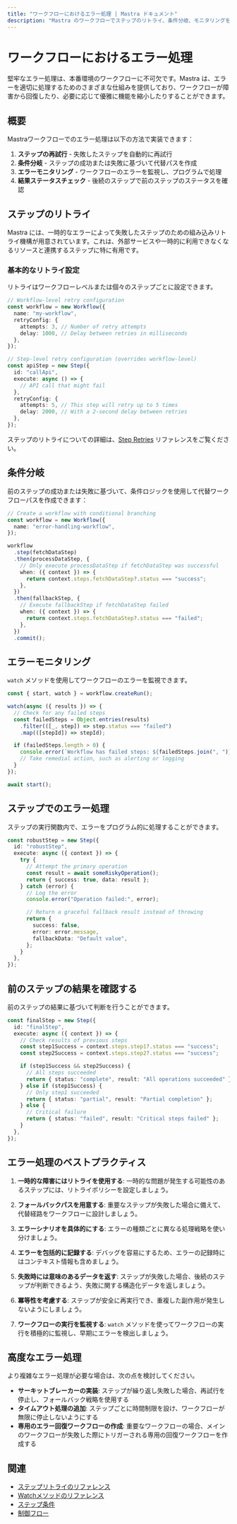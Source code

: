 ```yaml
---
title: "ワークフローにおけるエラー処理 | Mastra ドキュメント"
description: "Mastra のワークフローでステップのリトライ、条件分岐、モニタリングを使ったエラー処理方法を学びます。"
---
```


# ワークフローにおけるエラー処理

堅牢なエラー処理は、本番環境のワークフローに不可欠です。Mastra は、エラーを適切に処理するためのさまざまな仕組みを提供しており、ワークフローが障害から回復したり、必要に応じて優雅に機能を縮小したりすることができます。

## 概要

Mastraワークフローでのエラー処理は以下の方法で実装できます：

1. **ステップの再試行** - 失敗したステップを自動的に再試行
2. **条件分岐** - ステップの成功または失敗に基づいて代替パスを作成
3. **エラーモニタリング** - ワークフローのエラーを監視し、プログラムで処理
4. **結果ステータスチェック** - 後続のステップで前のステップのステータスを確認

## ステップのリトライ

Mastra には、一時的なエラーによって失敗したステップのための組み込みリトライ機構が用意されています。これは、外部サービスや一時的に利用できなくなるリソースと連携するステップに特に有用です。

### 基本的なリトライ設定

リトライはワークフローレベルまたは個々のステップごとに設定できます。

```typescript
// Workflow-level retry configuration
const workflow = new Workflow({
  name: "my-workflow",
  retryConfig: {
    attempts: 3, // Number of retry attempts
    delay: 1000, // Delay between retries in milliseconds
  },
});

// Step-level retry configuration (overrides workflow-level)
const apiStep = new Step({
  id: "callApi",
  execute: async () => {
    // API call that might fail
  },
  retryConfig: {
    attempts: 5, // This step will retry up to 5 times
    delay: 2000, // With a 2-second delay between retries
  },
});
```

ステップのリトライについての詳細は、[Step Retries](../../reference/workflows/step-retries.mdx) リファレンスをご覧ください。

## 条件分岐

前のステップの成功または失敗に基づいて、条件ロジックを使用して代替ワークフローパスを作成できます：

```typescript
// Create a workflow with conditional branching
const workflow = new Workflow({
  name: "error-handling-workflow",
});

workflow
  .step(fetchDataStep)
  .then(processDataStep, {
    // Only execute processDataStep if fetchDataStep was successful
    when: ({ context }) => {
      return context.steps.fetchDataStep?.status === "success";
    },
  })
  .then(fallbackStep, {
    // Execute fallbackStep if fetchDataStep failed
    when: ({ context }) => {
      return context.steps.fetchDataStep?.status === "failed";
    },
  })
  .commit();
```

## エラーモニタリング

`watch` メソッドを使用してワークフローのエラーを監視できます。

```typescript
const { start, watch } = workflow.createRun();

watch(async ({ results }) => {
  // Check for any failed steps
  const failedSteps = Object.entries(results)
    .filter(([_, step]) => step.status === "failed")
    .map(([stepId]) => stepId);

  if (failedSteps.length > 0) {
    console.error(`Workflow has failed steps: ${failedSteps.join(", ")}`);
    // Take remedial action, such as alerting or logging
  }
});

await start();
```

## ステップでのエラー処理

ステップの実行関数内で、エラーをプログラム的に処理することができます。

```typescript
const robustStep = new Step({
  id: "robustStep",
  execute: async ({ context }) => {
    try {
      // Attempt the primary operation
      const result = await someRiskyOperation();
      return { success: true, data: result };
    } catch (error) {
      // Log the error
      console.error("Operation failed:", error);

      // Return a graceful fallback result instead of throwing
      return {
        success: false,
        error: error.message,
        fallbackData: "Default value",
      };
    }
  },
});
```

## 前のステップの結果を確認する

前のステップの結果に基づいて判断を行うことができます。

```typescript
const finalStep = new Step({
  id: "finalStep",
  execute: async ({ context }) => {
    // Check results of previous steps
    const step1Success = context.steps.step1?.status === "success";
    const step2Success = context.steps.step2?.status === "success";

    if (step1Success && step2Success) {
      // All steps succeeded
      return { status: "complete", result: "All operations succeeded" };
    } else if (step1Success) {
      // Only step1 succeeded
      return { status: "partial", result: "Partial completion" };
    } else {
      // Critical failure
      return { status: "failed", result: "Critical steps failed" };
    }
  },
});
```

## エラー処理のベストプラクティス

1. **一時的な障害にはリトライを使用する**: 一時的な問題が発生する可能性のあるステップには、リトライポリシーを設定しましょう。

2. **フォールバックパスを用意する**: 重要なステップが失敗した場合に備えて、代替経路をワークフローに設計しましょう。

3. **エラーシナリオを具体的にする**: エラーの種類ごとに異なる処理戦略を使い分けましょう。

4. **エラーを包括的に記録する**: デバッグを容易にするため、エラーの記録時にはコンテキスト情報も含めましょう。

5. **失敗時には意味のあるデータを返す**: ステップが失敗した場合、後続のステップが判断できるよう、失敗に関する構造化データを返しましょう。

6. **冪等性を考慮する**: ステップが安全に再実行でき、重複した副作用が発生しないようにしましょう。

7. **ワークフローの実行を監視する**: `watch` メソッドを使ってワークフローの実行を積極的に監視し、早期にエラーを検出しましょう。

## 高度なエラー処理

より複雑なエラー処理が必要な場合は、次の点を検討してください。

- **サーキットブレーカーの実装**: ステップが繰り返し失敗した場合、再試行を停止し、フォールバック戦略を使用する
- **タイムアウト処理の追加**: ステップごとに時間制限を設け、ワークフローが無限に停止しないようにする
- **専用のエラー回復ワークフローの作成**: 重要なワークフローの場合、メインのワークフローが失敗した際にトリガーされる専用の回復ワークフローを作成する

## 関連

- [ステップリトライのリファレンス](../../reference/workflows/step-retries.mdx)
- [Watchメソッドのリファレンス](../../reference/workflows/watch.mdx)
- [ステップ条件](../../reference/workflows/step-condition.mdx)
- [制御フロー](./control-flow.mdx)
